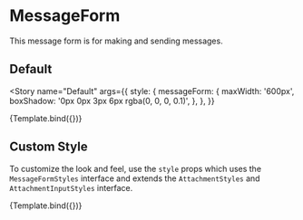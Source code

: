
<Meta title="ChatFeed/MessageForm" component={MessageForm} />


# MessageForm

This message form is for making and sending messages.

## Default

<Story
  name="Default"
  args={{
    style: {
      messageForm: {
        maxWidth: '600px',
        boxShadow: '0px 0px 3px 6px rgba(0, 0, 0, 0.1)',
      },
    },
  }}
>
  {Template.bind({})}
</Story>

<ArgsTable story="Default" />

## Custom Style

To customize the look and feel, use the `style` props which uses the `MessageFormStyles` interface and extends the `AttachmentStyles` and `AttachmentInputStyles` interface.

<Canvas>
  <Story
    name="Custom Style"
    args={{
      style: {
        messageForm: { border: '2px solid red' },
        input: { border: '2px solid blue' },
        sendButton: { border: '2px solid green' },
        attachmentInput: { border: '2px solid yellow', padding: '6px 8px' },
        addAttachmentIcon: { border: '2px solid orange' },
        attachmentWrapper: { border: '2px solid purple' },
        fileAttachmentPreview: { border: '2px solid brown' },
        imageAttachmentPreview: { border: '2px solid grey' },
        removeAttachmentIcon: { border: '2px solid black' },
      },
    }}
  >
    {Template.bind({})}
  </Story>
</Canvas>
